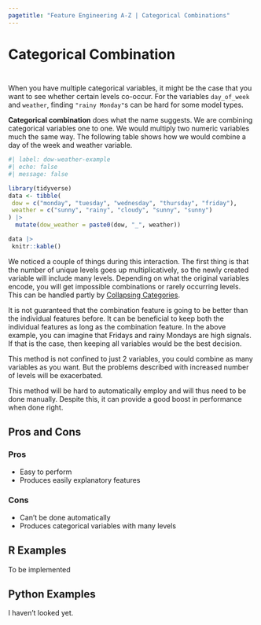 ```yaml
---
pagetitle: "Feature Engineering A-Z | Categorical Combinations"
---
```


# Categorical Combination {#sec-categorical-combination}

::: {style="visibility: hidden; height: 0px;"}
## Categorical Combination
:::

When you have multiple categorical variables, it might be the case that you want to see whether certain levels co-occur.
For the variables `day_of_week` and `weather`, finding `"rainy Monday"`s can be hard for some model types.

**Categorical combination** does what the name suggests.
We are combining categorical variables one to one.
We would multiply two numeric variables much the same way.
The following table shows how we would combine a day of the week and weather variable.

```r
#| label: dow-weather-example
#| echo: false
#| message: false

library(tidyverse)
data <- tibble(
 dow = c("monday", "tuesday", "wednesday", "thursday", "friday"),
 weather = c("sunny", "rainy", "cloudy", "sunny", "sunny")
) |>
  mutate(dow_weather = paste0(dow, "_", weather))

data |>
 knitr::kable()
```

We noticed a couple of things during this interaction.
The first thing is that the number of unique levels goes up multiplicatively, so the newly created variable will include many levels.
Depending on what the original variables encode, you will get impossible combinations or rarely occurring levels.
This can be handled partly by [Collapsing Categories](@sec-categorical-collapse).

It is not guaranteed that the combination feature is going to be better than the individual features before.
It can be beneficial to keep both the individual features as long as the combination feature.
In the above example, you can imagine that Fridays and rainy Mondays are high signals.
If that is the case, then keeping all variables would be the best decision.

This method is not confined to just 2 variables, you could combine as many variables as you want.
But the problems described with increased number of levels will be exacerbated.

This method will be hard to automatically employ and will thus need to be done manually.
Despite this, it can provide a good boost in performance when done right.

## Pros and Cons

### Pros

-   Easy to perform
-   Produces easily explanatory features

### Cons

-   Can't be done automatically
-   Produces categorical variables with many levels

## R Examples

To be implemented

## Python Examples

I haven't looked yet.

